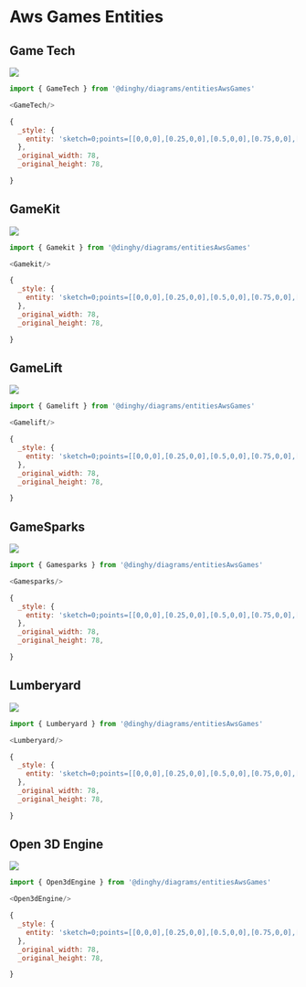 
# Aws Games Entities


## Game Tech

<Tabs>
  <TabItem value="Preview">

![](./game-tech.png#drawio)

  </TabItem>
  <TabItem value="Usage">
    
```js
import { GameTech } from '@dinghy/diagrams/entitiesAwsGames'

<GameTech/>
```

  </TabItem>
  <TabItem value="Definition">
    
```js
{
  _style: {
    entity: 'sketch=0;points=[[0,0,0],[0.25,0,0],[0.5,0,0],[0.75,0,0],[1,0,0],[0,1,0],[0.25,1,0],[0.5,1,0],[0.75,1,0],[1,1,0],[0,0.25,0],[0,0.5,0],[0,0.75,0],[1,0.25,0],[1,0.5,0],[1,0.75,0]];outlineConnect=0;fontColor=#232F3E;fillColor=#8C4FFF;strokeColor=#ffffff;dashed=0;verticalLabelPosition=bottom;verticalAlign=top;align=center;html=1;fontSize=12;fontStyle=0;aspect=fixed;shape=mxgraph.aws4.resourceIcon;resIcon=mxgraph.aws4.games;',
  },
  _original_width: 78,
  _original_height: 78,

}
```

  </TabItem>
</Tabs>


## GameKit

<Tabs>
  <TabItem value="Preview">

![](./gamekit.png#drawio)

  </TabItem>
  <TabItem value="Usage">
    
```js
import { Gamekit } from '@dinghy/diagrams/entitiesAwsGames'

<Gamekit/>
```

  </TabItem>
  <TabItem value="Definition">
    
```js
{
  _style: {
    entity: 'sketch=0;points=[[0,0,0],[0.25,0,0],[0.5,0,0],[0.75,0,0],[1,0,0],[0,1,0],[0.25,1,0],[0.5,1,0],[0.75,1,0],[1,1,0],[0,0.25,0],[0,0.5,0],[0,0.75,0],[1,0.25,0],[1,0.5,0],[1,0.75,0]];outlineConnect=0;fontColor=#232F3E;fillColor=#8C4FFF;strokeColor=#ffffff;dashed=0;verticalLabelPosition=bottom;verticalAlign=top;align=center;html=1;fontSize=12;fontStyle=0;aspect=fixed;shape=mxgraph.aws4.resourceIcon;resIcon=mxgraph.aws4.gamekit;',
  },
  _original_width: 78,
  _original_height: 78,

}
```

  </TabItem>
</Tabs>


## GameLift

<Tabs>
  <TabItem value="Preview">

![](./gamelift.png#drawio)

  </TabItem>
  <TabItem value="Usage">
    
```js
import { Gamelift } from '@dinghy/diagrams/entitiesAwsGames'

<Gamelift/>
```

  </TabItem>
  <TabItem value="Definition">
    
```js
{
  _style: {
    entity: 'sketch=0;points=[[0,0,0],[0.25,0,0],[0.5,0,0],[0.75,0,0],[1,0,0],[0,1,0],[0.25,1,0],[0.5,1,0],[0.75,1,0],[1,1,0],[0,0.25,0],[0,0.5,0],[0,0.75,0],[1,0.25,0],[1,0.5,0],[1,0.75,0]];outlineConnect=0;fontColor=#232F3E;fillColor=#8C4FFF;strokeColor=#ffffff;dashed=0;verticalLabelPosition=bottom;verticalAlign=top;align=center;html=1;fontSize=12;fontStyle=0;aspect=fixed;shape=mxgraph.aws4.resourceIcon;resIcon=mxgraph.aws4.gamelift_2;',
  },
  _original_width: 78,
  _original_height: 78,

}
```

  </TabItem>
</Tabs>


## GameSparks

<Tabs>
  <TabItem value="Preview">

![](./gamesparks.png#drawio)

  </TabItem>
  <TabItem value="Usage">
    
```js
import { Gamesparks } from '@dinghy/diagrams/entitiesAwsGames'

<Gamesparks/>
```

  </TabItem>
  <TabItem value="Definition">
    
```js
{
  _style: {
    entity: 'sketch=0;points=[[0,0,0],[0.25,0,0],[0.5,0,0],[0.75,0,0],[1,0,0],[0,1,0],[0.25,1,0],[0.5,1,0],[0.75,1,0],[1,1,0],[0,0.25,0],[0,0.5,0],[0,0.75,0],[1,0.25,0],[1,0.5,0],[1,0.75,0]];outlineConnect=0;fontColor=#232F3E;fillColor=#8C4FFF;strokeColor=#ffffff;dashed=0;verticalLabelPosition=bottom;verticalAlign=top;align=center;html=1;fontSize=12;fontStyle=0;aspect=fixed;shape=mxgraph.aws4.resourceIcon;resIcon=mxgraph.aws4.gamesparks;',
  },
  _original_width: 78,
  _original_height: 78,

}
```

  </TabItem>
</Tabs>


## Lumberyard

<Tabs>
  <TabItem value="Preview">

![](./lumberyard.png#drawio)

  </TabItem>
  <TabItem value="Usage">
    
```js
import { Lumberyard } from '@dinghy/diagrams/entitiesAwsGames'

<Lumberyard/>
```

  </TabItem>
  <TabItem value="Definition">
    
```js
{
  _style: {
    entity: 'sketch=0;points=[[0,0,0],[0.25,0,0],[0.5,0,0],[0.75,0,0],[1,0,0],[0,1,0],[0.25,1,0],[0.5,1,0],[0.75,1,0],[1,1,0],[0,0.25,0],[0,0.5,0],[0,0.75,0],[1,0.25,0],[1,0.5,0],[1,0.75,0]];outlineConnect=0;fontColor=#232F3E;fillColor=#8C4FFF;strokeColor=#ffffff;dashed=0;verticalLabelPosition=bottom;verticalAlign=top;align=center;html=1;fontSize=12;fontStyle=0;aspect=fixed;shape=mxgraph.aws4.resourceIcon;resIcon=mxgraph.aws4.lumberyard;',
  },
  _original_width: 78,
  _original_height: 78,

}
```

  </TabItem>
</Tabs>


## Open 3D Engine

<Tabs>
  <TabItem value="Preview">

![](./open-3d-engine.png#drawio)

  </TabItem>
  <TabItem value="Usage">
    
```js
import { Open3dEngine } from '@dinghy/diagrams/entitiesAwsGames'

<Open3dEngine/>
```

  </TabItem>
  <TabItem value="Definition">
    
```js
{
  _style: {
    entity: 'sketch=0;points=[[0,0,0],[0.25,0,0],[0.5,0,0],[0.75,0,0],[1,0,0],[0,1,0],[0.25,1,0],[0.5,1,0],[0.75,1,0],[1,1,0],[0,0.25,0],[0,0.5,0],[0,0.75,0],[1,0.25,0],[1,0.5,0],[1,0.75,0]];outlineConnect=0;fontColor=#232F3E;fillColor=#8C4FFF;strokeColor=#ffffff;dashed=0;verticalLabelPosition=bottom;verticalAlign=top;align=center;html=1;fontSize=12;fontStyle=0;aspect=fixed;shape=mxgraph.aws4.resourceIcon;resIcon=mxgraph.aws4.open_3d_engine_2;',
  },
  _original_width: 78,
  _original_height: 78,

}
```

  </TabItem>
</Tabs>

